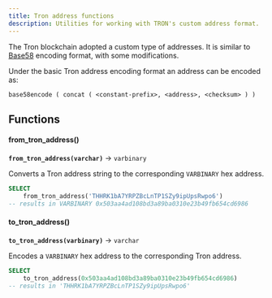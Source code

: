 ```yaml
---
title: Tron address functions
description: Utilities for working with TRON's custom address format.
---
```


The Tron blockchain adopted a custom type of addresses. It is similar to [Base58](/query-engine/Functions-and-operators/base58) encoding format, with some modifications.

Under the basic Tron address encoding format an address can be encoded as:
```
base58encode ( concat ( <constant-prefix>, <address>, <checksum> ) )
```

## Functions

#### from_tron_address()
**`from_tron_address(varchar)`** → `varbinary`

Converts a Tron address string to the corresponding `VARBINARY` hex address.

```sql
SELECT 
    from_tron_address('THHRK1bA7YRPZBcLnTP1SZy9ipUpsRwpo6')
-- results in VARBINARY 0x503aa4ad108bd3a89ba0310e23b49fb654cd6986
```

#### to_tron_address()
**`to_tron_address(varbinary)`** → `varchar`

Encodes a `VARBINARY` hex address to the corresponding Tron address.

```sql
SELECT 
    to_tron_address(0x503aa4ad108bd3a89ba0310e23b49fb654cd6986)
-- results in 'THHRK1bA7YRPZBcLnTP1SZy9ipUpsRwpo6'
```
